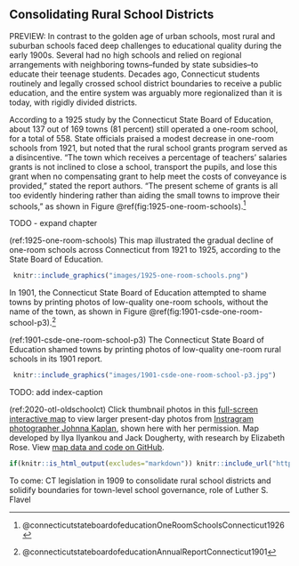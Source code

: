 ## Consolidating Rural School Districts {- #consolidating}

PREVIEW: In contrast to the golden age of urban schools, most rural and suburban schools faced deep challenges to educational quality during the early 1900s. Several had no high schools and relied on regional arrangements with neighboring towns--funded by state subsidies--to educate their teenage students. Decades ago, Connecticut students routinely and legally crossed school district boundaries to receive a public education, and the entire system was arguably more regionalized than it is today, with rigidly divided districts.

According to a 1925 study by the Connecticut State Board of Education, about 137 out of 169 towns (81 percent) still operated a one-room school, for a total of 558. State officials praised a modest decrease in one-room schools from 1921, but noted that the rural school grants program served as a disincentive. "The town which receives a percentage of teachers' salaries grants is not inclined to close a school, transport the pupils, and lose this grant when no compensating grant to help meet the costs of conveyance is provided," stated the report authors. "The present scheme of grants is all too evidently hindering rather than aiding the small towns to improve their schools," as shown in Figure \@ref(fig:1925-one-room-schools).^[@connecticutstateboardofeducationOneRoomSchoolsConnecticut1926]

TODO - expand chapter

(ref:1925-one-room-schools) This map illustrated the gradual decline of one-room schools across Connecticut from 1921 to 1925, according to the State Board of Education.

```r
 knitr::include_graphics("images/1925-one-room-schools.png")
```

In 1901, the Connecticut State Board of Education attempted to shame towns by printing photos of low-quality one-room schools, without the name of the town, as shown in Figure \@ref(fig:1901-csde-one-room-school-p3).^[@connecticutstateboardofeducationAnnualReportConnecticut1901]

(ref:1901-csde-one-room-school-p3) The Connecticut State Board of Education shamed towns by printing photos of low-quality one-room rural schools in its 1901 report.

```r
 knitr::include_graphics("images/1901-csde-one-room-school-p3.jpg")
```
TODO: add index-caption

(ref:2020-otl-oldschoolct) Click thumbnail photos in this [full-screen interactive map](https://ontheline.github.io/otl-oldschoolct/index.html) to view larger present-day photos from [Instragram photographer Johnna Kaplan](https://www.instagram.com/oldschoolct), shown here with her permission. Map developed by Ilya Ilyankou and Jack Dougherty, with research by Elizabeth Rose. View [map data and code on GitHub](https://github.com/ontheline/otl-oldschoolct).

```r
if(knitr::is_html_output(excludes="markdown")) knitr::include_url("https://ontheline.github.io/otl-oldschoolct/", height="625px") else knitr::include_graphics("images/2020-otl-oldschoolct.png")
```

To come: CT legislation in 1909 to consolidate rural school districts and solidify boundaries for town-level school governance, role of Luther S. Flavel
